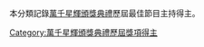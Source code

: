 本分類記錄[[萬千星輝頒獎典禮|萬千星輝頒獎典禮]]歷屆最佳節目主持得主。

{{catmore|Template:萬千星輝頒獎典禮最佳節目主持}}
[[Category:萬千星輝頒獎典禮歷屆獎項得主|Category:萬千星輝頒獎典禮歷屆獎項得主]]